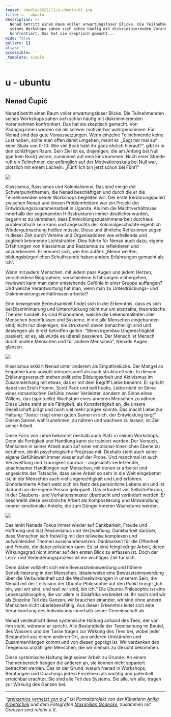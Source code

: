 ```yaml
---
teaser: /media/2022/11/u-ubuntu-01.jpg
title: u - ubuntu
description: >-
  Nenad betritt einen Raum voller erwartungsloser Blicke. Die Teilnehmenden
  seines Workshops sahen sich schon häufig mit diskriminierenden Vorannahmen
  konfrontiert. Das hat sie skeptisch gemacht...
wide: false
gallery: []
alias: ''
accessible: ''
_template: simple
---
```


# u - ubuntu

## Nenad Čupić

Nenad betritt einen Raum voller erwartungsloser Blicke. Die Teilnehmenden seines Workshops sahen sich schon häufig mit diskriminierenden Vorannahmen konfrontiert. Das hat sie skeptisch gemacht. Von Pädagog:innen werden sie als schwer motivierbar wahrgenommen. Für Nenad sind das gute Voraussetzungen. Wenn einzelne Teilnehmende keine Lust haben, sollte man offen damit umgehen, meint er. „Sagt mir mal auf einer Skala von 0-10: Wie viel Bock habt ihr ganz ehrlich hierauf?“, gibt er in den schläfrigen Raum. Sein Ziel ist es, diejenigen, die am Anfang bei Null (gar kein Bock) waren, zumindest auf eine Eins kommen. Nach einer Stunde ruft ein Teilnehmer, der anfänglich auf der Motivationsskala bei Null war, plötzlich mit einem Lächeln: „Fünf! Ich bin jetzt schon bei Fünf!“

![](/media/2022/11/01.jpg)

Klassismus, Rassismus und Kolonialismus. Das sind einige der Schwerpunktthemen, die Nenad beschäftigen und durch die er die Teilnehmenden seiner Workshops begleiten will. Der erste Berührungspunkt zwischen Nenad und diesen Problemfeldern war ein Projekt der Entwicklungszusammenarbeit in Uganda. Als ihm die Machtverhältnisse innerhalb der sogenannten Hilfsstrukturen immer deutlicher wurden, begann er zu verstehen, dass Entwicklungszusammenarbeit durchaus problematisch sein kann und angesichts der Kolonialgeschichte eigentlich Wiedergutmachung heißen müsste. Diese und ähnliche Reflexionen zogen in dieser Zeit durch Vereine und Organisationen wie erhellende und zugleich brennende Lichtstrahlen. Dies führte für Nenad auch dazu, eigene Erfahrungen von Klassismus und Rassismus zu reflektieren und anzuerkennen. Er erinnert sich, wie ihm auffiel: „Meine weißen, bildungsbürgerlichen Schulfreunde haben andere Erfahrungen gemacht als ich“.

Wenn mit jedem Menschen, mit jedem paar Augen und jedem Herzen, verschiedene Biographien, verschiedene Erfahrungen einhergehen, inwieweit kann man dann entstehende Gefühle in einer Gruppe auffangen? Und welche Verantwortung hat man, wenn man zu Unterdrückungs- und Diskriminierungsverhältnissen arbeitet?   
  
Eine bewegende Bedeutsamkeit findet sich in der Erkenntnis, dass es sich bei Diskriminierung und Unterdrückung nicht nur um abstrakte, theoretische Themen handelt. Es sind Phänomene, welche die Lebensrealitäten aller Menschen beeinflussen und Systeme, in die alle Menschen eingebunden sind, nicht nur diejenigen, die strukturell davon benachteiligt sind und deswegen als direkt betroffen gelten. “Wenn irgendwo Ungerechtigkeit passiert, ist es, als würde es überall passieren. Der Mensch ist Mensch durch andere Menschen und für andere Menschen”, Nenads Augen glänzen.

![](/media/2022/11/02.jpg)

Klassismus erklärt Nenad unter anderem als Empathielücke. Der Mangel an Empathie kann sowohl interpersonell als auch strukturell sein. In diesem Erklärungsversuch stehen politische Bildungsarbeit und Aktivismus im Zusammenhang mit etwas, das er mit dem Begriff Liebe benennt. Er spricht dabei von Erich Fromm, Scott Peck und bell hooks. Liebe nicht im Sinne eines romantischen Gefühls zweier Verliebter, sondern im Sinne eines Willens, das (spirituelle) Wachstum eines anderen Menschen zu nähren. Diese Liebe sieht er als Fähigkeit, als Kunstfertigkeit an, die unsere Gesellschaft prägt und noch viel mehr prägen könnte. Das macht Liebe zur Haltung: “Jede:r trägt einen guten Samen in sich, der Entwicklung birgt”. Diesen Samen wahrzunehmen, zu nähren und wachsen zu lassen, ist Ziel seiner Arbeit.

Diese Form von Liebe bekommt deshalb auch Platz in seinen Workshops. Denn als Fertigkeit und Handlung kann sie trainiert werden. Der Versuch, Menschen in seiner Arbeit auch auf einer emotional-innerlichen Ebene zu berühren, denkt psychologische Prozesse mit. Deshalb steht auch seine eigene Gefühlswelt immer wieder auf der Probe. Und manchmal ist auch Verzweiflung und Traurigkeit spürbar - angesichts verletzender, unachtsamer Handlungen von Menschen, mit denen er arbeitet und angesichts der Tatsache, dass seine Arbeit so sehr in die Welt eingebettet ist, in der Menschen auch viel Ungerechtigkeit und Leid erfahren. Sinnorientierte Arbeit webt sich ins Netz des persönliche Lebens ein und ist dadurch an die eigene Person gekoppelt. Das erfordert viel Selbstreflexion, in der Glaubens- und Verhaltensmuster überdacht und verändert werden. Er beschreibt diese persönliche Arbeit als Kompostierung und Umwandlung innerer emotionaler Anteile, die zum Dünger inneren Wachstums werden.

![](/media/2022/11/03.jpg)

Das lenkt Nenads Fokus immer wieder auf Dankbarkeit, Freude und Hoffnung und löst Pessimismus und Verzweiflung. Dankbarkeit darüber, dass Menschen sich freiwillig mit den teilweise komplexen und aufwühlenden Themen auseinandersetzen. Dankbarkeit für die Offenheit und Freude, die dabei entstehen kann. Es ist eine feingliedrige Arbeit, deren Wirkungsgrad nicht immer auf den ersten Blick zu erfassen ist. Doch der Lern- und Veränderungsprozess ist ein wichtiges Ziel für sich.

Denn dabei vollzieht sich eine Bewusstseinswerdung und höhere Sensibilisierung in den Menschen. Idealerweise eine Bewusstseinswerdung über die Verbundenheit und die Wechselwirkungen in unserem Sein, die Nenad mit der Leitvision der Ubuntu-Philosophie auf den Punkt bringt: „Ich bin, weil wir sind, und weil wir sind, bin ich.“ Die Ubuntu-Philosophie ist eine Lebensphilosophie, die vor allem in Südafrika verbreitet ist. Ihr nach sind wir als Einzelne Teil des Ganzen, wir brauchen einander, wir sind ohne andere Menschen nicht überlebensfähig. Aus dieser Erkenntnis leitet sich eine Verantwortung des Individuums innerhalb seiner Gemeinschaft ab.

Nenad verdeutlicht diese systemische Haltung anhand des Tees, der vor ihm steht, während er spricht. Alle Bestandteile der Teemischung im Beutel, des Wassers und der Tasse tragen zur Wirkung des Tees bei, wobei jeder Bestandteil aus einem anderen Ort, aus anderen Umständen und Zusammenhängen kommt und von diesen geprägt ist. Wir verdanken den Teegenuss unzähligen Menschen, die wir niemals zu Gesicht bekommen.

Diese systemische Haltung liegt seiner Arbeit zu Grunde. An einem Themenbereich hängen die anderen an, sie können nicht separiert betrachtet werden. Das ist der Grund, warum Nenad in Workshops, Beratungen und Coachings jede:n Einzelne:n als wichtig und potentiell erreichbar erachtet. Sie sind alle Teil des Systems. Sie alle, wir alle, tragen zur Wirkung des Ganzen bei.

***

_“_[_grenzenlos vernetzt von a-z_](https://www.grenzensindrelativ.de/aktivitaeten/gsr-medienportal/grenzenlos-vernetzt/grenzenlos-vernetzt)_” ist Portraitprojekt von der Künstlerin_ [_Anika Krbetschek_](https://www.grenzensindrelativ.de/aktivitaeten/gsr-medienportal/grenzenlos-vernetzt/www.anikakrb.com) _und dem Fotografen_ [_Maximilian Gödecke_](https://www.grenzensindrelativ.de/aktivitaeten/gsr-medienportal/grenzenlos-vernetzt/www.max-goedecke.de)_, zusammen mit Grenzen sind relativ e.V.._
